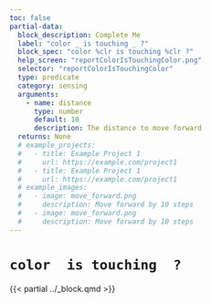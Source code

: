 ```yaml
---
toc: false
partial-data:
  block_description: Complete Me
  label: "color _ is touching _ ?"
  block_spec: "color %clr is touching %clr ?"
  help_screen: "reportColorIsTouchingColor.png"
  selector: "reportColorIsTouchingColor"
  type: predicate
  category: sensing
  arguments:
    - name: distance
      type: number
      default: 10
      description: The distance to move forward
  returns: None
  # example_projects:
  #   - title: Example Project 1
  #     url: https://example.com/project1
  #   - title: Example Project 1
  #     url: https://example.com/project1
  # example_images:
  #   - image: move_forward.png
  #     description: Move forward by 10 steps
  #   - image: move_forward.png
  #     description: Move forward by 10 steps
---
```


# `color  is touching  ?` { .unnumbered }

{{< partial ../_block.qmd >}}
